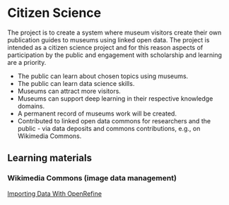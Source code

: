 # Citizen Science {.unnumbered}

The project is to create a system where museum visitors create their own publication guides to museums using linked open data. The project is intended as a citizen science project and for this reason aspects of participation by the public and engagement with scholarship and learning are a priority.

  - The public can learn about chosen topics using museums.
  - The public can learn data science skills.
  - Museums can attract more visitors.
  - Museums can support deep learning in their respective knowledge domains.
  - A permanent record of museums work will be created.
  - Contributed to linked open data commons for researchers and the public - via data deposits and commons contributions, e.g., on Wikimedia Commons.

## Learning materials

### Wikimedia Commons (image data management)

[Importing Data With OpenRefine](https://nfdi4culture.gitlab.io/computational-publishing-service/cps-documentation/guide/2_importing_data_with_openrefine__wikimedia_commons_/)